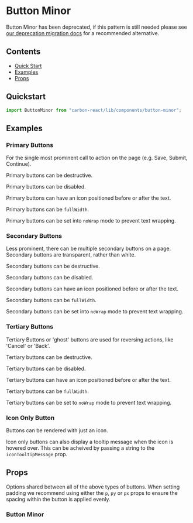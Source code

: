 

<Meta of={ButtonMinorStories} />

# Button Minor

<DeprecationWarning>
Button Minor has been deprecated, if this pattern is still needed please see <a style={{color: "white"}} href="../?path=/docs/documentation-deprecation-migration--docs#recommended-alternatives">our deprecation migration docs</a> for a recommended alternative.
</DeprecationWarning>

## Contents

- [Quick Start](#quick-start)
- [Examples](#examples)
- [Props](#props)

## Quickstart

```javascript
import ButtonMinor from "carbon-react/lib/components/button-minor";
```

## Examples

### Primary Buttons

For the single most prominent call to action on the page (e.g. Save, Submit, Continue).

<Canvas of={ButtonMinorStories.PrimaryButton} />

Primary buttons can be destructive.

<Canvas of={ButtonMinorStories.PrimaryDestructiveButton} />

Primary buttons can be disabled.

<Canvas of={ButtonMinorStories.PrimaryDisabledButton} />

Primary buttons can have an icon positioned before or after the text.

<Canvas of={ButtonMinorStories.PrimaryIconButton} />

Primary buttons can be `fullWidth`.

<Canvas of={ButtonMinorStories.PrimaryFullWidthButton} />

Primary buttons can be set into `noWrap` mode to prevent text wrapping.

<Canvas of={ButtonMinorStories.PrimaryNoWrapButton} />

### Secondary Buttons

Less prominent, there can be multiple secondary buttons on a page.
Secondary buttons are transparent, rather than white.

<Canvas of={ButtonMinorStories.SecondaryButton} />

Secondary buttons can be destructive.

<Canvas of={ButtonMinorStories.SecondaryDestructiveButton} />
Secondary buttons can be disabled.

<Canvas of={ButtonMinorStories.SecondaryDisabledButton} />

Secondary buttons can have an icon positioned before or after the text.

<Canvas of={ButtonMinorStories.SecondaryIconButton} />

Secondary buttons can be `fullWidth`.

<Canvas of={ButtonMinorStories.SecondaryFullWidthButton} />

Secondary buttons can be set into `noWrap` mode to prevent text wrapping.

<Canvas of={ButtonMinorStories.SecondaryNoWrapButton} />

### Tertiary Buttons

Tertiary Buttons or 'ghost' buttons are used for reversing actions, like 'Cancel' or 'Back'.

<Canvas of={ButtonMinorStories.TertiaryButton} />

Tertiary buttons can be destructive.

<Canvas of={ButtonMinorStories.TertiaryDestructiveButton} />

Tertiary buttons can be disabled.

<Canvas of={ButtonMinorStories.TertiaryDisabledButton} />

Tertiary buttons can have an icon positioned before or after the text.

<Canvas of={ButtonMinorStories.TertiaryIconButton} />

Tertiary buttons can be `fullWidth`.

<Canvas of={ButtonMinorStories.TertiaryFullWidthButton} />

Tertiary buttons can be set to `noWrap` mode to prevent text wrapping.

<Canvas of={ButtonMinorStories.TertiaryNoWrapButton} />

### Icon Only Button

Buttons can be rendered with just an icon.

<Canvas of={ButtonMinorStories.IconOnlyButton} />

Icon only buttons can also display a tooltip message when the icon is hovered over. This can be acheived by passing a string to the `iconTooltipMessage` prop.

<Canvas of={ButtonMinorStories.IconOnlyWithTooltipButton} />

## Props

Options shared between all of the above types of buttons. When setting padding we recommend using either the `p`, `py`
or `px` props to ensure the spacing within the button is applied evenly.

### Button Minor

<ArgTypes of={ButtonMinorStories} />
